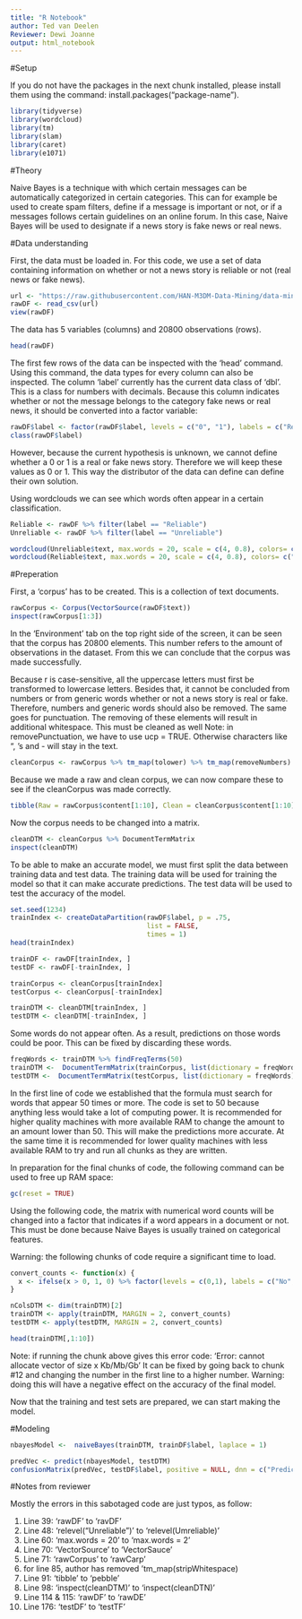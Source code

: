 ```yaml
---
title: "R Notebook"
author: Ted van Deelen
Reviewer: Dewi Joanne
output: html_notebook
---
```

#Setup

If you do not have the packages in the next chunk installed, please install them using the command: install.packages("package-name").

```r
library(tidyverse)
library(wordcloud)
library(tm)
library(slam)
library(caret)
library(e1071)
```

#Theory

Naive Bayes is a technique with which certain messages can be automatically categorized in certain categories.
This can for example be used to create spam filters, define if a message is important or not, or if a messages follows certain guidelines on an online forum.
In this case, Naive Bayes will be used to designate if a news story is fake news or real news.

#Data understanding

First, the data must be loaded in. For this code, we use a set of data containing information on whether or not a news story is reliable or not (real news or fake news).

```r
url <- "https://raw.githubusercontent.com/HAN-M3DM-Data-Mining/data-mining-s2y2122-vanDeelen/master/datasets/NB-fakenews.csv"
rawDF <- read_csv(url)
view(rawDF)
```

The data has 5 variables (columns) and 20800 observations (rows).

```r
head(rawDF)
```

The first few rows of the data can be inspected with the 'head' command.
Using this command, the data types for every column can also be inspected.
The column 'label' currently has the current data class of 'dbl'. This is a class for numbers with decimals.
Because this column indicates whether or not the message belongs to the category fake news or real news, it should be converted into a factor variable:

```r
rawDF$label <- factor(rawDF$label, levels = c("0", "1"), labels = c("Reliable", "Unreliable")) %>% factor %>% relevel("Unreliable")
class(rawDF$label)
```

However, because the current hypothesis is unknown, we cannot define whether a 0 or 1 is a real or fake news story. Therefore we will keep these values as 0 or 1. This way the distributor of the data can define can define their own solution.

Using wordclouds we can see which words often appear in a certain classification.

```r
Reliable <- rawDF %>% filter(label == "Reliable")
Unreliable <- rawDF %>% filter(label == "Unreliable")

wordcloud(Unreliable$text, max.words = 20, scale = c(4, 0.8), colors= c("indianred1","indianred2","indianred3","indianred"))
wordcloud(Reliable$text, max.words = 20, scale = c(4, 0.8), colors= c("lightsteelblue1","lightsteelblue2","lightsteelblue3","lightsteelblue"))
```

#Preperation

First, a 'corpus' has to be created.
This is a collection of text documents.

```r
rawCorpus <- Corpus(VectorSource(rawDF$text))
inspect(rawCorpus[1:3])
```

In the 'Environment' tab on the top right side of the screen, it can be seen that the corpus has 20800 elements.
This number refers to the amount of observations in the dataset.
From this we can conclude that the corpus was made successfully.

Because r is case-sensitive, all the uppercase letters must first be transformed to lowercase letters.
Besides that, it cannot be concluded from numbers or from generic words whether or not a news story is real or fake. Therefore, numbers and generic words should also be removed.
The same goes for punctuation.
The removing of these elements will result in additional whitespace. This must be cleaned as well
Note: in removePunctuation, we have to use ucp = TRUE. Otherwise characters like ", 's and - will stay in the text.

```r
cleanCorpus <- rawCorpus %>% tm_map(tolower) %>% tm_map(removeNumbers) %>% tm_map(removeWords, stopwords()) %>% tm_map(removePunctuation, preserve_intra_word_contractions = FALSE, preserve_intra_word_dashes = FALSE, ucp = TRUE) %>% tm_map(stripWhitespace)
```

Because we made a raw and clean corpus, we can now compare these to see if the cleanCorpus was made correctly.

```r
tibble(Raw = rawCorpus$content[1:10], Clean = cleanCorpus$content[1:10])
```

Now the corpus needs to be changed into a matrix.

```r
cleanDTM <- cleanCorpus %>% DocumentTermMatrix
inspect(cleanDTM)
```

To be able to make an accurate model, we must first split the data between training data and test data.
The training data will be used for training the model so that it can make accurate predictions.
The test data will be used to test the accuracy of the model.

```r
set.seed(1234)
trainIndex <- createDataPartition(rawDF$label, p = .75, 
                                  list = FALSE, 
                                  times = 1)
head(trainIndex)
```

```r
trainDF <- rawDF[trainIndex, ]
testDF <- rawDF[-trainIndex, ]

trainCorpus <- cleanCorpus[trainIndex]
testCorpus <- cleanCorpus[-trainIndex]

trainDTM <- cleanDTM[trainIndex, ]
testDTM <- cleanDTM[-trainIndex, ]
```

Some words do not appear often. As a result, predictions on those words could be poor.
This can be fixed by discarding these words.

```r
freqWords <- trainDTM %>% findFreqTerms(50)
trainDTM <-  DocumentTermMatrix(trainCorpus, list(dictionary = freqWords))
testDTM <-  DocumentTermMatrix(testCorpus, list(dictionary = freqWords))
```

In the first line of code we established that the formula must search for words that appear 50 times or more.
The code is set to 50 because anything less would take a lot of computing power.
It is recommended for higher quality machines with more available RAM to change the amount to an amount lower than 50. This will make the predictions more accurate.
At the same time it is recommended for lower quality machines with less available RAM to try and run all chunks as they are written.

In preparation for the final chunks of code, the following command can be used to free up RAM space:

```r
gc(reset = TRUE)
```

Using the following code, the matrix with numerical word counts will be changed into a factor that indicates if a word appears in a document or not.
This must be done because Naive Bayes is usually trained on categorical features.

Warning: the following chunks of code require a significant time to load.

```r
convert_counts <- function(x) {
  x <- ifelse(x > 0, 1, 0) %>% factor(levels = c(0,1), labels = c("No", "Yes"))
}

nColsDTM <- dim(trainDTM)[2]
trainDTM <- apply(trainDTM, MARGIN = 2, convert_counts)
testDTM <- apply(testDTM, MARGIN = 2, convert_counts)

head(trainDTM[,1:10])
```

Note: if running the chunk above gives this error code: 
'Error: cannot allocate vector of size x Kb/Mb/Gb'
It can be fixed by going back to chunk #12 and changing the number in the first line to a higher number.
Warning: doing this will have a negative effect on the accuracy of the final model.

Now that the training and test sets are prepared, we can start making the model.

#Modeling

```r
nbayesModel <-  naiveBayes(trainDTM, trainDF$label, laplace = 1)
```

```r
predVec <- predict(nbayesModel, testDTM)
confusionMatrix(predVec, testDF$label, positive = NULL, dnn = c("Prediction", "True"))
```



#Notes from reviewer

Mostly the errors in this sabotaged code are just typos, as follow:

1. Line 39: 'rawDF' to 'ravDF'
2. Line 48: 'relevel("Unreliable")' to 'relevel(Umreliable)' 
3. Line 60: 'max.words = 20' to 'max.words = 2'
4. Line 70: 'VectorSource' to 'VectorSauce'
5. Line 71: 'rawCorpus' to 'rawCarp'
6. for line 85, author has removed 'tm_map(stripWhitespace)
7. Line 91: 'tibble' to 'pebble'
8. Line 98: 'inspect(cleanDTM)' to 'inspect(cleanDTN)'
9. Line 114 & 115: 'rawDF' to 'rawDE'
10. Line 176: 'testDF' to 'testTF'